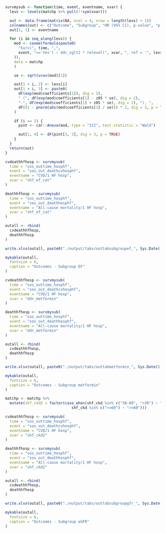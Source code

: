 ```r
survmysub <- function(time, event, eventname, xvar) {
  levs <- levels(matchp %>% pull(!!sym(xvar)))

  out <- data.frame(matrix(NA, ncol = 4, nrow = length(levs) + 1))
  colnames(out) <- c("Outcome", "Subgroup", "HR (95% CI), p-value", "p for interaction")
  out[1, 1] <- eventname

  for (i in seq_along(levs)) {
    mod <- coxme(formula(paste0(
      "Surv(", time, ",",
      event, "=='Yes') ~ ddr_sglt2 * relevel(", xvar, ", ref = '", levs[i], "') + (1 | par)"
    )),
    data = matchp
    )

    se <- sqrt(vcov(mod)[1])

    out[1 + i, 2] <- levs[i]
    out[1 + i, 3] <- paste0(
      dF(exp(mod$coefficients[1]), dig = 2),
      " (", dF(exp(mod$coefficients[1] - z05 * se), dig = 2),
      "-", dF(exp(mod$coefficients[1] + z05 * se), dig = 2), "), ",
      dF((1 - pnorm(abs(mod$coefficients[1] / se))) * 2, dig = 3, p = TRUE)
    )

    if (i == 1) {
      pint <- car::Anova(mod, type = "III", test.statistic = "Wald")

      out[1, 4] <- dF(pint[3, 3], dig = 3, p = TRUE)
    }
  }
  return(out)
}
```

```r
cvdeathhfhosp <- survmysub(
  time = "sos_outtime_hosphf",
  event = "sos_out_deathcvhosphf",
  eventname = "CVD/1 HF hosp",
  xvar = "shf_ef_cat"
)

deathhfhosp <- survmysub(
  time = "sos_outtime_hosphf",
  event = "sos_out_deathhosphf",
  eventname = "All-cause mortality/1 HF hosp",
  xvar = "shf_ef_cat"
)

outall <- rbind(
  cvdeathhfhosp,
  deathhfhosp
)

write.xlsx(outall, paste0("./output/tabs/outtabsubgroupef_", Sys.Date(), ".xlsx"), rowNames = FALSE)

mykable(outall,
  fontsize = 6,
  caption = "Outcomes - Subgroup EF"
)
```

```r
cvdeathhfhosp <- survmysub(
  time = "sos_outtime_hosphf",
  event = "sos_out_deathcvhosphf",
  eventname = "CVD/1 HF hosp",
  xvar = "ddr_metformin"
)

deathhfhosp <- survmysub(
  time = "sos_outtime_hosphf",
  event = "sos_out_deathhosphf",
  eventname = "All-cause mortality/1 HF hosp",
  xvar = "ddr_metformin"
)

outall <- rbind(
  cvdeathhfhosp,
  deathhfhosp
)

write.xlsx(outall, paste0("./output/tabs/outtabmetformin_", Sys.Date(), ".xlsx"), rowNames = FALSE)

mykable(outall,
  fontsize = 6,
  caption = "Outcomes - Subgroup metformin"
)
```

```r
matchp <- matchp %>%
  mutate(shf_ckd2 = factor(case_when(shf_ckd %in% c("30-60", "<30") ~ "<60", 
                              shf_ckd %in% c(">=60") ~ ">=60")))

cvdeathhfhosp <- survmysub(
  time = "sos_outtime_hosphf",
  event = "sos_out_deathcvhosphf",
  eventname = "CVD/1 HF hosp",
  xvar = "shf_ckd2"
)

deathhfhosp <- survmysub(
  time = "sos_outtime_hosphf",
  event = "sos_out_deathhosphf",
  eventname = "All-cause mortality/1 HF hosp",
  xvar = "shf_ckd2"
)

outall <- rbind(
  cvdeathhfhosp,
  deathhfhosp
)

write.xlsx(outall, paste0("./output/tabs/outtabsubgroupgfr_", Sys.Date(), ".xlsx"), rowNames = FALSE)

mykable(outall,
  fontsize = 6,
  caption = "Outcomes - Subgroup eGFR"
)
```